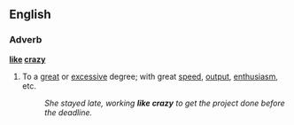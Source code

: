 ==English==

===Adverb===
'''[[like]] [[crazy]]'''
#{{idiom}} To a [[great]] or [[excessive]] degree; with great [[speed]], [[output]], [[enthusiasm]], etc.
#:''She stayed late, working '''like crazy''' to get the project done before the deadline.''